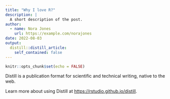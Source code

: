 ```yaml
---
title: "Why I love R?"
description: |
  A short description of the post.
author:
  - name: Nora Jones
    url: https://example.com/norajones
date: 2022-08-03
output:
  distill::distill_article:
    self_contained: false
---
```



```r
knitr::opts_chunk$set(echo = FALSE)
```

Distill is a publication format for scientific and technical writing, native to the web.

Learn more about using Distill at <https://rstudio.github.io/distill>.


